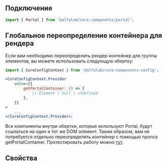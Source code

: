 
## Подключение

```jsx
import { Portal } from '@alfalab/core-components/portal';
```

## Глобальное переопределение контейнера для рендера

Если вам необходимо переопределить рендер контейнер для группы элементов, вы можете использовать следующую обертку:

```jsx
import { CoreConfigContext } from '@alfalab/core-components-config';

<CoreConfigContext.Provider
    value={{
        getPortalContainer: () => {
            // Element | null | undefined
        },
    }}
>
    ...
</CoreConfigContext.Provider>;
```

Все компоненты внутри обертки, которые используют Portal, будут ссылаться на один и тот же DOM элемент.
Таким образом, вам не потребуется отдельно переопределять контейнер с помощью пропса getPortalContainer.
Протестировать работу можно [тут](?path=/story/portal--portal-context).

## Свойства

<ArgTypes of={Portal} />
